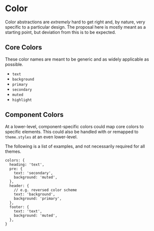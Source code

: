 

# Color

Color abstractions are *extremely* hard to get right and, by nature, very specific to a particular design.
The proposal here is mostly meant as a starting point, but deviation from this is to be expected.

## Core Colors

These color names are meant to be generic and as widely applicable as possible.

- `text`
- `background`
- `primary`
- `secondary`
- `muted`
- `highlight`

## Component Colors

At a lower-level, component-specific colors could map core colors to specific elements.
This could also be handled with or remapped to `theme.styles` at an even lower-level.

The following is a list of examples, and not necessarily required for all themes.

```
colors: {
  heading: 'text',
  pre: {
    text: 'secondary',
    background: 'muted',
  },
  header: {
    // e.g. reversed color scheme
    text: 'background',
    background: 'primary',
  },
  footer: {
    text: 'text',
    background: 'muted',
  },
}
```

